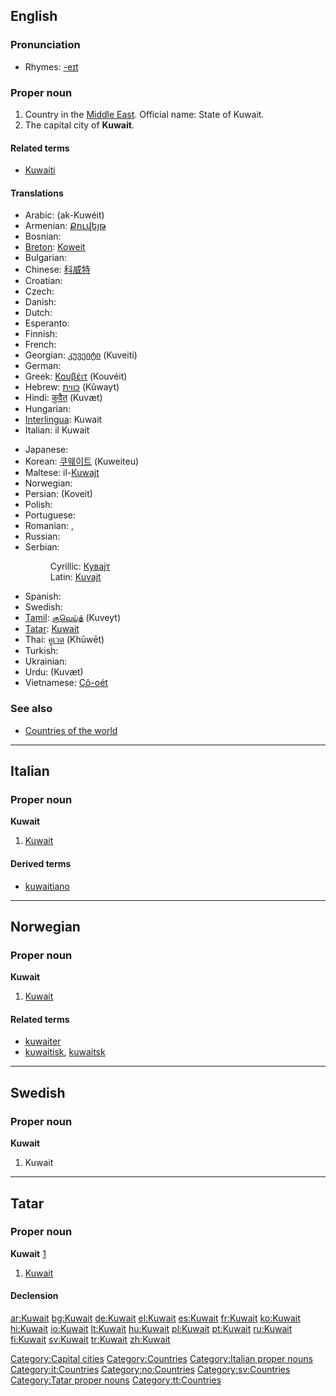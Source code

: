 ==English==
{{wikipedia}}

===Pronunciation===
* Rhymes: [[Rhymes:English:-eɪt|-eɪt]]

===Proper noun===
{{en-proper noun}}

# Country in the [[Middle East]]. Official name: State of Kuwait.
# The capital city of '''Kuwait'''.

====Related terms====
* [[Kuwaiti]]

====Translations====
{{trans-top|country in the Middle East and capital city}}
* Arabic: {{fa-Arab|[[الكويت]]}} (ak-Kuwéit)
* Armenian: [[Քուվեյթ]] {{unicode|(Ḳouveyṭ)}}
* Bosnian: {{t-|bs|Kuvajt|m}}
* [[Breton]]: [[Koweit]]
* Bulgarian: {{t+|bg|Кувейт|m|tr=Kuvejt|sc=Cyrl}}
* Chinese: [[科威特]]
* Croatian: {{t-|hr|Kuvajt|m}}
* Czech: {{t-|cs|Kuvajt|m}}
* Danish: {{t-|da|Kuwait}}
* Dutch: {{t+|nl|Koeweit}}
* Esperanto: {{t-|eo|Kuvajto|xs=Esperanto}}
* Finnish: {{t+|fi|Kuwait}}
* French: {{t+|fr|Koweït|m}}
* Georgian: [[კუვეიტი]] (Kuveiti)
* German: {{t+|de|Kuwait}}
* Greek: [[Κουβέιτ]] (Kouvéit) {{n}}
* Hebrew: [[כווית]] (Kûwayt)
* Hindi: [[कुवैत]] (Kuvæt)
* Hungarian: {{t+|hu|Kuvait}}
* [[Interlingua]]: Kuwait
* Italian: il Kuwait {{m}}
{{trans-mid}}
* Japanese: {{t-|ja|クウェート|tr=Kuwēto|sc=Jpan}}
* Korean: [[쿠웨이트]] (Kuweiteu)
* Maltese: il-[[Kuwajt]]
* Norwegian: {{t-|no|Kuwait}}
* Persian: {{fa-Arab|[[کویت]]}} (Koveit)
* Polish: {{t+|pl|Kuwejt}}
* Portuguese: {{t+|pt|Kuwait}}
* Romanian: {{t-|ro|Kuwait}}, {{t-|ro|Kuweit|n}}
* Russian: {{t+|ru|Кувейт|m|tr=Kuvéjt|sc=Cyrl}}
* Serbian:
*: Cyrillic: [[Кувајт#Serbian|Кувајт]] {{m}}
*: Latin: [[Kuvajt#Serbian|Kuvajt]] {{m}}
* Spanish: {{t+|es|Kuwait|m}}
* Swedish: {{t+|sv|Kuwait}}
* [[Tamil]]: [[குவெய்த்]] (Kuveyt)
* [[Tatar]]: [[Kuwait#Tatar|Kuwait]]
* Thai: [[คูเวต]] (Khūwēt)
* Turkish: {{t+|tr|Kuveyt}}
* Ukrainian: {{t-|uk|Кувейт|tr=Kuvéjt|sc=Cyrl|xs=Ukrainian}}
* Urdu: {{fa-Arab|[[کویت]]}} (Kuvæt)
* Vietnamese: [[Cô-oét]]
{{trans-bottom}}

===See also===
* [[Appendix:Countries of the world|Countries of the world]]

[[Category:Capital cities]]
[[Category:Countries]]

----

==Italian==
{{wikipedia|lang=it}}

===Proper noun===
'''Kuwait''' {{m}}

# [[#English|Kuwait]]

====Derived terms====
* [[kuwaitiano]]

[[Category:Italian proper nouns]]
[[Category:it:Countries]]

----

==Norwegian==

===Proper noun===
'''Kuwait'''

# [[#English|Kuwait]]

====Related terms====
* [[kuwaiter]]
* [[kuwaitisk]], [[kuwaitsk]]

[[Category:no:Countries]]

----

==Swedish==

===Proper noun===
'''Kuwait'''

# Kuwait

[[Category:sv:Countries]]

----

==Tatar==

===Proper noun===
'''Kuwait''' [http://www.azatliq.org/news/international/tb/archives/2004/11/30.asp]

# [[Kuwait#English|Kuwait]]

====Declension====
{{tt-latin-noun|nıñ|ga|nı|ta|tan}}

[[Category:Tatar proper nouns]]
[[Category:tt:Countries]]

[[ar:Kuwait]]
[[bg:Kuwait]]
[[de:Kuwait]]
[[el:Kuwait]]
[[es:Kuwait]]
[[fr:Kuwait]]
[[ko:Kuwait]]
[[hi:Kuwait]]
[[io:Kuwait]]
[[lt:Kuwait]]
[[hu:Kuwait]]
[[pl:Kuwait]]
[[pt:Kuwait]]
[[ru:Kuwait]]
[[fi:Kuwait]]
[[sv:Kuwait]]
[[tr:Kuwait]]
[[zh:Kuwait]]